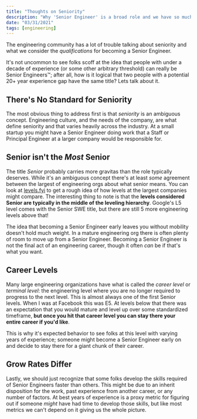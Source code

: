 ```yaml
---
title: "Thoughts on Seniority"
description: "Why 'Senior Engineer' is a broad role and we have so much trouble talking about it."
date: "03/31/2021"
tags: [engineering]
---
```


The engineering community has a lot of trouble talking about seniority and what we consider the _qualifications_ for becoming a Senior Engineer.

It's not uncommon to see folks scoff at the idea that people with under a decade of experience (or some other arbitrary threshold) can really be Senior Engineers™️; after all, how is it logical that two people with a potential 20+ year experience gap have the same title? Lets talk about it.

## There's No Standard for Seniority

The most obvious thing to address first is that _seniority_ is an ambiguous concept. Engineering culture, and the needs of the company, are what define seniority and that varies heavily across the industry. At a small startup you might have a Senior Engineer doing work that a Staff or Principal Engineer at a larger company would be responsible for.

## Senior isn't the _Most_ Senior

The title _Senior_ probably carries more gravitas than the role typically deserves. While it's an ambiguous concept there's at least _some_ agreement between the largest of engineering orgs about what senior means. You can look at [levels.fyi](https://www.levels.fyi/) to get a rough idea of how levels at the largest companies might compare. The interesting thing to note is that the **levels considered Senior are typically in the middle of the leveling hierarchy**. Google's L5 level comes with the Senior SWE title, but there are still 5 more engineering levels above that!

The idea that becoming a Senior Engineer early leaves you without mobility doesn't hold much weight. In a mature engineering org there is often plenty of room to move up from a Senior Engineer. Becoming a Senior Engineer is not the final act of an engineering career, though it often _can_ be if that's what you want.

## Career Levels

Many large engineering organizations have what is called the _career level_ or _terminal level_: the engineering level where you are no longer required to progress to the next level. This is almost always one of the first Senior levels. When I was at Facebook this was E5. At levels below that there was an expectation that you would mature and level up over some standardized timeframe, **but once you hit that career level you can stay there your entire career if you'd like**.

This is why it's expected behavior to see folks at this level with varying years of experience; someone might become a Senior Engineer early on and decide to stay there for a giant chunk of their career.

## Grow Rates Differ

Lastly, we should just recognize that some folks develop the skills required of Senior Engineers faster than others. This might be due to an inherit disposition for the work, past experience from another career, or any number of factors. At best years of experience is a proxy metric for figuring out if someone _might_ have had time to develop those skills, but like most metrics we can't depend on it giving us the whole picture.
